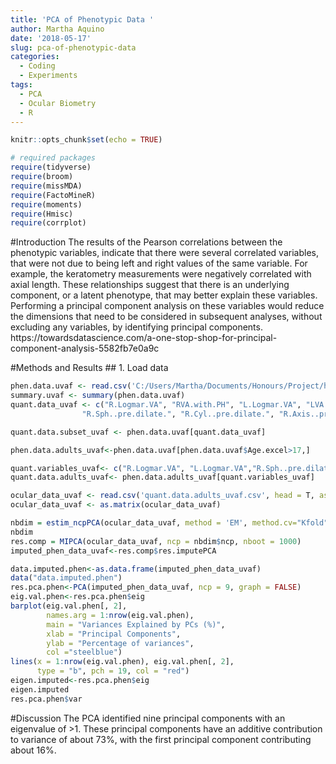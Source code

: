 ```yaml
---
title: 'PCA of Phenotypic Data '
author: Martha Aquino
date: '2018-05-17'
slug: pca-of-phenotypic-data
categories:
  - Coding
  - Experiments
tags:
  - PCA
  - Ocular Biometry
  - R
---
```


```r
knitr::opts_chunk$set(echo = TRUE)
```

```r
# required packages
require(tidyverse)
require(broom)
require(missMDA)
require(FactoMineR)
require(moments)
require(Hmisc)
require(corrplot)
```

#Introduction
The results of the Pearson correlations between the phenotypic variables, indicate that there were several correlated variables, that were not due to being left and right values of the same variable. For example, the keratometry measurements were negatively correlated with axial length. These relationships suggest that there is an underlying component, or a latent phenotype, that may better explain these variables. Performing a principal component analysis on these variables would reduce the dimensions that need to be considered in subsequent analyses, without excluding any variables, by identifying principal components. 
https://towardsdatascience.com/a-one-stop-shop-for-principal-component-analysis-5582fb7e0a9c

#Methods and Results 
## 1. Load data
```r
phen.data.uvaf <- read.csv('C:/Users/Martha/Documents/Honours/Project/honours.project/Data/NIES_master_database_120815_data_dictionary-2.csv')
summary.uvaf <- summary(phen.data.uvaf)
quant.data_uvaf <- c("R.Logmar.VA", "RVA.with.PH", "L.Logmar.VA", "LVA.with.PH", 
                "R.Sph..pre.dilate.", "R.Cyl..pre.dilate.", "R.Axis..pre.dilate.", "L.Sph..pre.dilate.", "L.Cyl..pre.dilate.","L.Axis..pre.dilate.", "R.K.value.H", "R.K.Value.H.Axis", "R.K.value.V", "R.K.value.V.Axis", "L.K.value.H","L.K.value.H.Axis", "L.K.value.V", "L.K.value.V.Axis", "R.Pachimetry", "L.Pachimetry", "R.Axial.Length","L.Axial.Length", "R.AC.Depth", "L.AC.Depth", "R.IOP.mmHg", "L.IOP.mmHg", "R.CDR", "L.CDR", "totaluvafmm")

quant.data.subset_uvaf <- phen.data.uvaf[quant.data_uvaf]

phen.data.adults_uvaf<-phen.data.uvaf[phen.data.uvaf$Age.excel>17,]

quant.variables_uvaf<- c("R.Logmar.VA", "L.Logmar.VA","R.Sph..pre.dilate.", "R.Cyl..pre.dilate.", "R.Axis..pre.dilate.", "L.Sph..pre.dilate.", "L.Cyl..pre.dilate.","L.Axis..pre.dilate.", "R.K.value.H", "R.K.Value.H.Axis", "R.K.value.V", "R.K.value.V.Axis", "L.K.value.H", "L.K.value.H.Axis", "L.K.value.V", "L.K.value.V.Axis", "R.Pachimetry", "L.Pachimetry", "R.Axial.Length","L.Axial.Length", "R.AC.Depth", "L.AC.Depth", "R.IOP.mmHg", "L.IOP.mmHg", "R.CDR", "L.CDR", "totaluvafmm")
quant.data.adults_uvaf<- phen.data.adults_uvaf[quant.variables_uvaf]

ocular_data_uvaf <- read.csv('quant.data.adults_uvaf.csv', head = T, as.is = T, row.names = 1)
ocular_data_uvaf <- as.matrix(ocular_data_uvaf)

nbdim = estim_ncpPCA(ocular_data_uvaf, method = 'EM', method.cv="Kfold")
nbdim
res.comp = MIPCA(ocular_data_uvaf, ncp = nbdim$ncp, nboot = 1000)
imputed_phen_data_uvaf<-res.comp$res.imputePCA
```

```r
data.imputed.phen<-as.data.frame(imputed_phen_data_uvaf)
data("data.imputed.phen")
res.pca.phen<-PCA(imputed_phen_data_uvaf, ncp = 9, graph = FALSE)
eig.val.phen<-res.pca.phen$eig
barplot(eig.val.phen[, 2], 
        names.arg = 1:nrow(eig.val.phen), 
        main = "Variances Explained by PCs (%)",
        xlab = "Principal Components",
        ylab = "Percentage of variances",
        col ="steelblue")
lines(x = 1:nrow(eig.val.phen), eig.val.phen[, 2], 
      type = "b", pch = 19, col = "red")
eigen.imputed<-res.pca.phen$eig
eigen.imputed
res.pca.phen$var
```

#Discussion
The PCA identified nine principal components with an eigenvalue of >1. These principal components have an additive contribution to variance of about 73%, with the first principal component contributing about 16%. 
